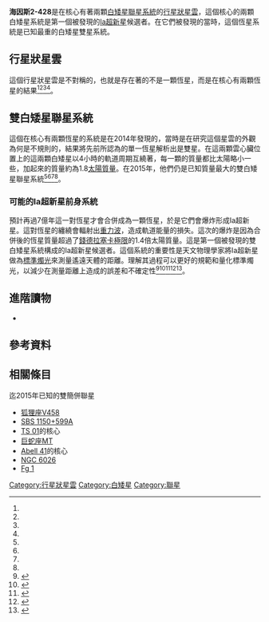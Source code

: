 {{sky|19|13|05.239|+|15|46|39.80|1000}}
{{Infobox nebula
 |name          =海因斯2-428
 |image         = Eso1505b.tif
 |caption       = ESO的海因斯2-428影像
 |credit        =
 |type          = 行星狀
 |type2         = <!-- can be wikilinked -->
 |subtype       = 
 |class         = 
 |epoch         = [[J2000.0|J2000.0]] <ref name=SIMBAD/>
 |ra            = {{RA|19|13|05.239}} <ref name=SIMBAD/>
 |dec           = {{DEC|+15|46|39.80}} <ref name=SIMBAD/>
 |dist_ly       = 
 |dist_pc       = 
 |dist_z        = 
 |appmag_v      = 
 |appdia        = <!-- dd°mm'ss".mas -->
 |size_v        = 
 |constellation = 
 |radius_ly     = 
 |radius_pc     = 
 |dimensions    = 
 |absmag_v      = 
 |notes         = 
 |names         = Henize 2-428, Hen 2-428,<ref name=SIMBAD/> He 2-428, [[行星狀星雲|PN]] [[銀道坐標系|G]]049.4+02.4,<ref name=SIMBAD/> M 4-12,<ref name=SIMBAD/> ARO 186,<ref name=SIMBAD/> PK 49+02 1,<ref name=SIMBAD/> [[紅外線天文衛星|IRAS]] 19108+1541<ref name=SIMBAD/> 
}}
{{Infobox star
 | bgcolour = 黃
 | name = 恆星系統
 | image = [[File:Artist’s_impression_of_two_white_dwarf_stars_merging_and_creating_a_Type_Ia_supernova.ogv|200px]]
 | caption = 以藝術家的觀點拍出的短片，顯示在行星狀星雲中心部分的兩顆白矮星逐漸接近終至合併。此一事件將創造出一顆Ia超新星和兩顆恆星的毀滅。
 | observation_data = yes
 | constellation = 
 | epoch = [[J2000.0|J2000.0]] <ref name=SIMBAD/>
 | ra  = {{RA|19|13|05.239}} <ref name=SIMBAD/>
 | dec = {{DEC|+15|46|39.80}} <ref name=SIMBAD/>
 | apparent_magnitude = 
 | absolute_magnitude = 
 | spectral_type    = D
 | luminosity_class = 
 | name1 = 
 | ra1 = 
 | dec1 = 
 | apparent_magnitude1 = 
 | absolute_magnitude1 = 
 | spectral_type1    = D
 | luminosity_class1 = 
 | name2 = 
 | ra2 = 
 | dec2 = 
 | apparent_magnitude2 = 
 | absolute_magnitude2 = 
 | spectral_type2    = D
 | luminosity_class2 = 
 | physical_attributes = yes
 | distance_pc1 = 
 | radius1 = 
 | mass1 = 
 | distance_pc2 = 
 | radius2 = 
 | mass2 = 
}}
'''海因斯2-428'''是在核心有著兩顆[[白矮星|白矮星]][[聯星系統|聯星系統]]的[[行星狀星雲|行星狀星雲]]，這個核心的兩顆白矮星系統是第一個被發現的[[Ia超新星|Ia超新星]]候選者。在它們被發現的當時，這個恆星系統是已知最重的白矮星雙星系統。

== 行星狀星雲 ==
這個行星狀星雲是不對稱的，也就是存在著的不是一顆恆星，而是在核心有兩顆恆星的結果<ref name=Space-2015-02-11/><ref name=TechTimes-2015-02-10/><ref name=AstronomyNow-2015-02-10/><ref name=ScienceDaily-2015-02-09/>。

== 雙白矮星聯星系統 ==
這個在核心有兩顆恆星的系統是在2014年發現的，當時是在研究這個星雲的外觀為何是不規則的，結果將先前所認為的單一恆星解析出是雙星。在這兩顆雲心臟位置上的這兩顆白矮星以4小時的軌道周期互繞著，每一顆的質量都比太陽略小一些，加起來的質量約為1.8[[太陽質量|太陽質量]]。在2015年，他們仍是已知質量最大的雙白矮星聯星系統<ref name=Space-2015-02-11/><ref name=TechTimes-2015-02-10/><ref name=AstronomyNow-2015-02-10/><ref name=ScienceDaily-2015-02-09/>。

=== 可能的Ia超新星前身系統 ===
預計再過7億年這一對恆星才會合併成為一顆恆星，於是它們會爆炸形成Ia超新星。這對恆星的纏繞會輻射出[[重力波|重力波]]，造成軌道能量的損失。這次的爆炸是因為合併後的恆星質量超過了[[錢德拉塞卡極限|錢德拉塞卡極限]]的1.4倍太陽質量。這是第一個被發現的雙白矮星系統構成的Ia超新星候選者。這個系統的重要性是天文物理學家將Ia超新星做為[[標準燭光|標準燭光]]來測量遙遠天體的距離。理解其過程可以更好的規範和量化標準燭光，以減少在測量距離上造成的誤差和不確定性<ref name=Space-2015-02-11>{{cite news |url= http://www.space.com/28507-doomed-stars-crash-supernova-birth.html |title= Doomed White Dwarf Stars to Spawn Supernova in Colossal Crash |date= 11 February 2015 |author= Calla Cofield |publisher= SPACE.com |accessdate= 2015-06-18 |archive-date= 2015-06-22 |archive-url= https://web.archive.org/web/20150622085645/http://www.space.com/28507-doomed-stars-crash-supernova-birth.html |dead-url= no }}</ref><ref name=TechTimes-2015-02-10>{{cite news |url= http://www.techtimes.com/articles/31902/20150210/two-white-dwarf-stars-at-center-of-planetary-nebula-henize-2-428-will-explode-into-supernova.htm |title= Two White Dwarf Stars At Center Of Planetary Nebula Henize-2-428 Will Explode Into Supernova |date= 10 February 2015 |publisher= Tech Times |accessdate= 2015-06-18 |archive-date= 2015-06-13 |archive-url= https://web.archive.org/web/20150613052709/http://www.techtimes.com/articles/31902/20150210/two-white-dwarf-stars-at-center-of-planetary-nebula-henize-2-428-will-explode-into-supernova.htm |dead-url= no }}</ref><ref name=AstronomyNow-2015-02-10>{{cite news |url= http://astronomynow.com/2015/02/10/first-pair-of-merging-stars-destined-to-become-a-supernova-found/ |title= First pair of merging stars destined to become a supernova found |date= 10 February 2015 |publisher= Astronomy Now |accessdate= 2015-06-18 |archive-date= 2015-02-15 |archive-url= https://web.archive.org/web/20150215024725/http://astronomynow.com/2015/02/10/first-pair-of-merging-stars-destined-to-become-a-supernova-found/ |dead-url= no }}</ref><ref name=ScienceDaily-2015-02-09>{{cite news |url= http://www.sciencedaily.com/releases/2015/02/150209113040.htm |title= Stellar partnership doomed to end in catastrophe |date= 9 February 2015 |publisher= Science Daily |accessdate= 2015-06-18 |archive-date= 2015-07-09 |archive-url= https://web.archive.org/web/20150709063449/http://www.sciencedaily.com/releases/2015/02/150209113040.htm |dead-url= no }}</ref><ref name=MappingIgnorance-2015-02-09>{{cite news |url= http://mappingignorance.org/2015/02/09/dying-style-merging-white-dwarfs-can/ |title= Dying with style: merging white dwarfs can do it too |date= 9 February 2015 |author= Miguel Santander-García |publisher= Mapping Ignorance |accessdate= 2015-06-18 |archive-date= 2015-06-22 |archive-url= https://web.archive.org/web/20150622094411/http://mappingignorance.org/2015/02/09/dying-style-merging-white-dwarfs-can/ |dead-url= no }}</ref>。

== 進階讀物 ==
{{Commonscat|Henize 2-428|海因斯2-428}}
* {{cite journal |url= http://www.eso.org/public/archives/releases/sciencepapers/eso1505/eso1505a.pdf |title= The double-degenerate, super-Chandrasekhar nucleus of the planetary nebula Henize 2-428 |author= M. Santander-Garcıa, P. Rodrıguez-Gil, R. L. M. Corradi, D. Jones, B. Miszalski, H. M. J. Boffin, M. M. Rubio-Dıez, M. M. Kotze |doi= 10.1038/nature14124 |publicationdate= 9 February 2015 |journal= Nature |date= 2 September 2014 |bibcode= 2015Natur.519...63S |access-date= 2015-06-18 |archive-date= 2015-03-18 |archive-url= https://web.archive.org/web/20150318132151/http://www.eso.org/public/archives/releases/sciencepapers/eso1505/eso1505a.pdf |dead-url= no }}

== 參考資料 ==
{{reflist|
<ref name=SIMBAD>{{cite web |url= http://simbad.u-strasbg.fr/simbad/sim-basic?Ident=Hen+2-428&submit=SIMBAD+search |title= PN M 4-12 -- Planetary Nebula |id= Hen 2-428 |publisher= SIMBAD |accessdate= 12 February 2015 |archive-date= 2016-03-07 |archive-url= https://web.archive.org/web/20160307140808/http://simbad.u-strasbg.fr/simbad/sim-basic?Ident=Hen+2-428&submit=SIMBAD+search |dead-url= no }}</ref>

}}

== 相關條目 ==
;迄2015年已知的雙簡併聯星
* [[狐狸座V458|狐狸座V458]]
* [[SBS_1150+599A|SBS 1150+599A]]
* [[TS_01|TS 01]]的核心
* [[巨蛇座MT|巨蛇座MT]] 
* [[Abell_41|Abell 41]]的核心
* [[NGC_6026|NGC 6026]]
* [[Fg_1|Fg 1]]

[[Category:行星狀星雲|Category:行星狀星雲]]
[[Category:白矮星|Category:白矮星]]
[[Category:聯星|Category:聯星]]
